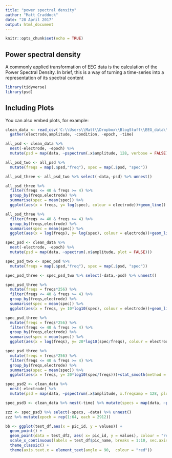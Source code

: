 ```yaml
---
title: "power spectral density"
author: "Matt Craddock"
date: "28 April 2017"
output: html_document
---
```


```r
knitr::opts_chunk$set(echo = TRUE)
```

## Power spectral density

A commonly applied transformation of EEG data is the calculation of the Power Spectral Density. In brief, this is a way of turning a time-series into a representation of its spectral content 

```r
library(tidyverse)
library(psd)
```

## Including Plots

You can also embed plots, for example:

```r
clean_data <- read_csv('C:\\Users\\Matt\\Dropbox\\BlogStuff\\EEG_data\\epochs_GAT_clean.csv', progress = FALSE) %>%
  gather(electrode,amplitude, -condition, -epoch, -time) 
```

```r
all_psd <- clean_data %>%
  nest(-electrode, -epoch) %>%
  mutate(psd = map(data, ~pspectrum(.x$amplitude, 128, verbose = FALSE)))

all_psd_two <- all_psd %>%
  mutate(freqs = map(.$psd,"freq"), spec = map(.$psd, "spec"))

all_psd_three <- all_psd_two %>% select(-data,-psd) %>% unnest()

all_psd_three %>%
  filter(freqs <= 40 & freqs >= 4) %>%
  group_by(freqs,electrode) %>%
  summarise(spec = mean(spec)) %>%
  ggplot(aes(x = freqs, y= log(spec), colour = electrode))+geom_line()

all_psd_three %>%
  filter(freqs <= 40 & freqs >= 4) %>%
  group_by(freqs,electrode) %>%
  summarise(spec = mean(spec)) %>%
  ggplot(aes(x = log(freqs), y= log(spec), colour = electrode))+geom_line()


```

```r
spec_psd <- clean_data %>%
  nest(-electrode, -epoch) %>%
  mutate(psd = map(data, ~spectrum(.x$amplitude, plot = FALSE)))

spec_psd_two <- spec_psd %>%
  mutate(freqs = map(.$psd,"freq"), spec = map(.$psd, "spec"))

spec_psd_three <- spec_psd_two %>% select(-data,-psd) %>% unnest()

spec_psd_three %>%
  mutate(freqs = freqs*256) %>%
  filter(freqs <= 40 & freqs >= 4) %>%
  group_by(freqs,electrode) %>%
  summarise(spec = mean(spec)) %>%
  ggplot(aes(x = freqs, y= 10*log10(spec), colour = electrode))+geom_line() +theme_classic()

spec_psd_three %>%
  mutate(freqs = freqs*256) %>%
  filter(freqs <= 40 & freqs >= 4) %>%
  group_by(freqs,electrode) %>%
  summarise(spec = mean(spec)) %>%
  ggplot(aes(x = log(freqs), y= 20*log10(spec/freqs), colour = electrode))+geom_line() +theme_classic()

spec_psd_three %>%
  mutate(freqs = freqs*256) %>%
  filter(freqs <= 40 & freqs >= 4) %>%
  group_by(freqs,electrode) %>%
  summarise(spec = mean(spec)) %>%
  ggplot(aes(x = freqs, y= 20*log10(spec/freqs)))+stat_smooth(method = "loess") +theme_classic()


```
```r
spec_psd2 <- clean_data %>%
  nest(-electrode) %>%
  mutate(psd = map(data, ~pspectrum(.x$amplitude, x.freqsamp = 128, plot = FALSE, niter = 0, verbose = FALSE)))

spec_psd3 <- clean_data %>% nest(-time) %>% mutate(specs = map(data, ~pspectrum(.x$amplitude, x.freqsamp = 128, plot = FALSE, niter = 0, verbose = FALSE)), spec = map(specs, "spec"), freqs = map(specs,"freq"))

zzz <- spec_psd3 %>% select(-specs, -data) %>% unnest()
zzz %>% mutate(epoch = rep(1:64, each = 2912))
```

```r
bb <- ggplot(test_df,aes(x = pic_id, y = values)) +
  geom_point() +
  geom_point(data = test_df2, aes( x= pic_id, y = values), colour = "red") +
  scale_x_continuous(labels = test_df$pic_name, breaks = 1:10, sec.axis = dup_axis(labels = test_df2$pic_name)) +
  theme_classic() + 
  theme(axis.text.x = element_text(angle = 90,  colour = "red"))
```



